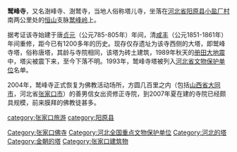 {{unreferenced|time=2019-05-31T06:27:59+00:00}}
{{coord|39|56|46.23|N|114|04|31.68|E|scale:8000|display=title}}
{{文物保护单位
| 级别 = 1
| 省区市 = 
| 图片 = Zhangjiakou-yangyuan-shujiusita.jpg
| 名称 = 澍鹫寺塔
| 编号 = 7-0725-3-023
| 分类 = 古建筑
| 时代 = [[金国|金]]至[[元朝|元]]
| 所在 = 河北省[[阳原县|阳原县]]
| 登录 = 2013年3月
}}
'''鹫峰寺'''，又名澍峰寺、澍鹫寺，当地人俗称塔儿寺，坐落在[[河北省|河北省]][[阳原县|阳原县]][[小盐厂村|小盐厂村]]南两公里处的[[恒山|恒山]]支脉[[鹫峰岭|鹫峰岭]]上。

据考证该寺始建于唐[[貞元_(唐朝)|贞元]]（公元785-805年）年间，清[[咸丰|咸丰]]（公元1851-1861年）年间重修，距今已有1200多年的历史。现存仅存遗址为该寺西侧的大塔，即鹫峰寺塔，俗称唐塔，其龄与寺院相同，该塔为砖土建筑，1989年秋天的[[册田大地震|册田大地震]]中，塔尖被震下来，至今下落不明。1993年，鹫峰寺塔被列入[[河北省文物保护单位|河北省文物保护单位]]名单。

2004年，鹫峰寺正式恢复为佛教活动场所，方圆几百里之内（包括[[山西省|山西省]][[大同市|大同市]]，河北省[[张家口市|张家口市]]）的善男信女出资修正寺院，到2007年夏在建的寺院已经颇具规模，前来膜拜的佛教徒甚多。

{{DEFAULTSORT:J鹫峰寺}}

{{河北全国重点文物保护单位}}

[[Category:张家口佛寺|Category:张家口佛寺]]
[[Category:河北全国重点文物保护单位|Category:河北全国重点文物保护单位]]
[[Category:河北的塔|Category:河北的塔]]
[[Category:金朝的塔|Category:金朝的塔]]
[[Category:张家口建筑物|Category:张家口建筑物]]
[[category:张家口旅游|category:张家口旅游]]
[[category:阳原县|category:阳原县]]